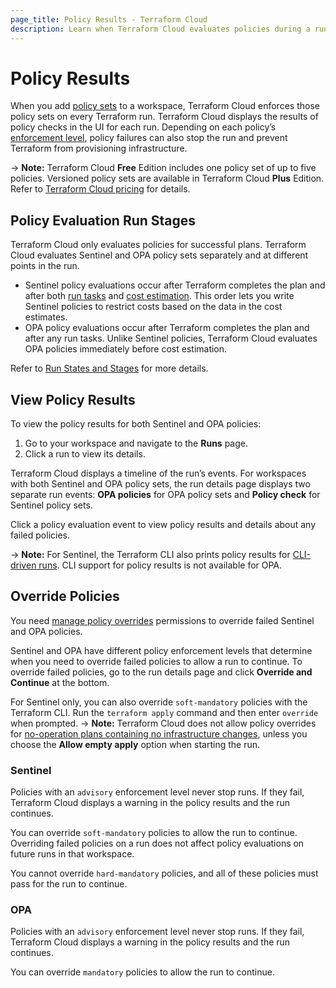 ```yaml
---
page_title: Policy Results - Terraform Cloud
description: Learn when Terraform Cloud evaluates policies during a run, how to view policy results, and how to override failed policies.
---
```


# Policy Results

When you add [policy sets](/terraform/cloud-docs/policy-enforcement/manage-policy-sets) to a workspace, Terraform Cloud enforces those policy sets on every Terraform run. Terraform Cloud displays the results of policy checks in the UI for each run. Depending on each policy’s [enforcement level](/terraform/cloud-docs/policy-enforcement/manage-policy-sets#policy-enforcement-levels), policy failures can also stop the run and prevent Terraform from provisioning infrastructure.

-> **Note:** Terraform Cloud **Free** Edition includes one policy set of up to five policies. Versioned policy sets are available in Terraform Cloud **Plus** Edition. Refer to [Terraform Cloud pricing](https://www.hashicorp.com/products/terraform/pricing) for details.

## Policy Evaluation Run Stages

Terraform Cloud only evaluates policies for successful plans. Terraform Cloud evaluates Sentinel and OPA policy sets separately and at different points in the run.
- Sentinel policy evaluations occur after Terraform completes the plan and after both [run tasks](/terraform/cloud-docs/workspaces/settings/run-tasks) and [cost estimation](https://terraform.io/cloud-dodcs/cost-estimation). This order lets you write Sentinel policies to restrict costs based on the data in the cost estimates.
- OPA policy evaluations occur after Terraform completes the plan and after any run tasks. Unlike Sentinel policies, Terraform Cloud evaluates OPA policies immediately before cost estimation.

Refer to [Run States and Stages](/terraform/cloud-docs/run/states) for more details.

## View Policy Results

To view the policy results for both Sentinel and OPA policies:
1. Go to your workspace and navigate to the **Runs** page.
1. Click a run to view its details.

Terraform Cloud displays a timeline of the run’s events. For workspaces with both Sentinel and OPA policy sets, the run details page displays two separate run events: **OPA policies** for OPA policy sets and **Policy check** for Sentinel policy sets.

Click a policy evaluation event to view policy results and details about any failed policies.

-> **Note:** For Sentinel, the Terraform CLI also prints policy results for [CLI-driven runs](/terraform/cloud-docs/run/cli). CLI support for policy results is not available for OPA.

## Override Policies

You need [manage policy overrides](/terraform/cloud-docs/users-teams-organizations/permissions#manage-policy-overrides) permissions to override failed Sentinel and OPA policies.

Sentinel and OPA have different policy enforcement levels that determine when you need to override failed policies to allow a run to continue.
To override failed policies, go to the run details page and click **Override and Continue** at the bottom.

For Sentinel only, you can also override `soft-mandatory` policies with the Terraform CLI. Run the `terraform apply` command and then enter `override` when prompted.
-> **Note:** Terraform Cloud does not allow policy overrides for [no-operation plans containing no infrastructure changes](/terraform/cloud-docs/run/modes-and-options#allow-empty-apply), unless you choose the **Allow empty apply** option when starting the run. 
### Sentinel

Policies with an `advisory` enforcement level never stop runs. If they fail, Terraform Cloud displays a warning in the policy results and the run continues.

You can override `soft-mandatory` policies to allow the run to continue. Overriding failed policies on a run does not affect policy evaluations on future runs in that workspace.

You cannot override `hard-mandatory` policies, and all of these policies must pass for the run to continue.


### OPA

Policies with an `advisory` enforcement level never stop runs. If they fail, Terraform Cloud displays a warning in the policy results and the run continues.

You can override `mandatory` policies to allow the run to continue.

